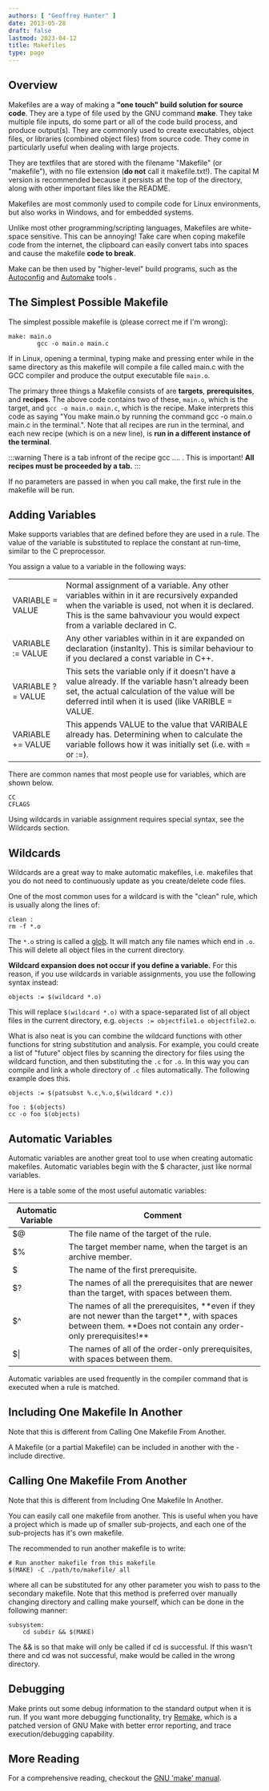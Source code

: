 ```yaml
---
authors: [ "Geoffrey Hunter" ]
date: 2013-05-28
draft: false
lastmod: 2023-04-12
title: Makefiles
type: page
---
```


## Overview

Makefiles are a way of making a **"one touch" build solution for source code**. They are a type of file used by the GNU command **make**. They take multiple file inputs, do some part or all of the code build process, and produce output(s). They are commonly used to create executables, object files, or libraries (combined object files) from source code. They come in particularly useful when dealing with large projects.

They are textfiles that are stored with the filename "Makefile" (or "makefile"), with no file extension (**do not** call it makefile.txt!). The capital M version is recommended because it persists at the top of the directory, along with other important files like the README.

Makefiles are most commonly used to compile code for Linux environments, but also works in Windows, and for embedded systems.

Unlike most other programming/scripting languages, Makefiles are white-space sensitive. This can be annoying! Take care when coping makefile code from the internet, the clipboard can easily convert tabs into spaces and cause the makefile **code to break**.

Make can be then used by "higher-level" build programs, such as the [Autoconfig](http://www.gnu.org/savannah-checkouts/gnu/autoconf/manual/autoconf-2.69/html_node/index.html#Top) and [Automake](http://www.gnu.org/software/automake/) tools .

## The Simplest Possible Makefile

The simplest possible makefile is (please correct me if I'm wrong):

```make 
make: main.o
        gcc -o main.o main.c
```

If in Linux, opening a terminal, typing make and pressing enter while in the same directory as this makefile will compile a file called main.c with the GCC compiler and produce the output executable file `main.o`.

The primary three things a Makefile consists of are **targets**, **prerequisites**, and **recipes**. The above code contains two of these, `main.o`, which is the target, and `gcc -o main.o main.c`, which is the recipe. Make interprets this code as saying "You make main.o by running the command gcc -o main.o main.c in the terminal.". Note that all recipes are run in the terminal, and each new recipe (which is on a new line), is **run in a different instance of the terminal**.

:::warning
There is a tab infront of the recipe gcc .... . This is important! **All recipes must be proceeded by a tab.**
:::

If no parameters are passed in when you call make, the first rule in the makefile will be run.

## Adding Variables

Make supports variables that are defined before they are used in a rule. The value of the variable is substituted to replace the constant at run-time, similar to the C preprocessor.

You assign a value to a variable in the following ways:

<table>
    <tbody >
        <tr >
            
<td >
                VARIABLE = VALUE
            </td>
            
<td >
                Normal assignment of a variable. Any other variables within in it are recursively expanded when the variable is used, not when it is declared. This is the same bahvaviour you would expect from a variable declared in C.
            </td>
        </tr>
        <tr >
            
<td >
                VARIABLE := VALUE
            </td>
            
<td >
                Any other variables within in it are expanded on declaration (instanlty). This is similar behaviour to if you declared a const variable in C++.
            </td>
        </tr>
        <tr >
            
<td >
                VARIABLE ?= VALUE
            </td>
            
<td >
                This sets the variable only if it doesn't have a value already. If the variable hasn't already been set, the actual calculation of the value will be deferred intil when it is used (like VARIBLE = VALUE.
            </td>
        </tr>
        <tr >
            
<td >
                VARIABLE += VALUE
            </td>
            
<td >
                This appends VALUE to the value that VARIBALE already has. Determining when to calculate the variable follows how it was initially set (i.e. with = or :=).
            </td>
        </tr>
    </tbody>
</table>

There are common names that most people use for variables, which are shown below.

```text
CC
CFLAGS
```

Using wildcards in variable assignment requires special syntax, see the Wildcards section.

## Wildcards

Wildcards are a great way to make automatic makefiles, i.e. makefiles that you do not need to continuously update as you create/delete code files.

One of the most common uses for a wildcard is with the "clean" rule, which is usually along the lines of:

```text
clean : 
rm -f *.o
```

The `*.o` string is called a [glob](http://en.wikipedia.org/wiki/Glob_(programming)). It will match any file names which end in `.o`. This will delete all object files in the current directory.


**Wildcard expansion does not occur if you define a variable.** For this reason, if you use wildcards in variable assignments, you use the following syntax instead:

```text
objects := $(wildcard *.o)
```

This will replace `$(wildcard *.o)` with a space-separated list of all object files in the current directory, e.g. `objects := objectfile1.o objectfile2.o`.

What is also neat is you can combine the wildcard functions with other functions for string substitution and analysis. For example, you could create a list of "future" object files by scanning the directory for files using the wildcard function, and then substituting the `.c` for `.o`. In this way you can compile and link a whole directory of `.c` files automatically. The following example does this.

```text
objects := $(patsubst %.c,%.o,$(wildcard *.c))

foo : $(objects)
cc -o foo $(objects)
```

## Automatic Variables

Automatic variables are another great tool to use when creating automatic makefiles. Automatic variables begin with the $ character, just like normal variables.

Here is a table some of the most useful automatic variables:

<table>
    <thead>
        <tr>
            <th>Automatic Variable</th>
            <th>Comment</th>
        </tr>
    </thead>
<tbody>
<tr>
<td >$@</td>
<td >The file name of the target of the rule.</td>
</tr>
<tr>
<td>$%</td>
<td >The target member name, when the target is an archive member.</td>
</tr>
<tr >
<td >$</td>
<td >The name of the first prerequisite.</td>
        </tr>
        <tr >
<td >$?</td>
            
<td >The names of all the prerequisites that are newer than the target, with spaces between them.</td>
        </tr>
        <tr >
<td >$^</td>
            
<td >The names of all the prerequisites, **even if they are not newer than the target**, with spaces between them. **Does not contain any order-only prerequisites!**</td>
        </tr>
        <tr >
<td >$|</td>
<td >The names of all of the order-only prerequisites, with spaces between them.</td>
        </tr>
    </tbody>
</table>

Automatic variables are used frequently in the compiler command that is executed when a rule is matched.

## Including One Makefile In Another

Note that this is different from Calling One Makefile From Another.
  
A Makefile (or a partial Makefile) can be included in another with the -include directive.

## Calling One Makefile From Another

Note that this is different from Including One Makefile In Another.

You can easily call one makefile from another. This is useful when you have a project which is made up of smaller sub-projects, and each one of the sub-projects has it's own makefile.

The recommended to run another makefile is to write:

```text
# Run another makefile from this makefile
$(MAKE) -C ./path/to/makefile/ all
```

where all can be substituted for any other parameter you wish to pass to the secondary makefile. Note that this method is preferred over manually changing directory and calling make yourself, which can be done in the following manner:

```text
subsystem:
    cd subdir && $(MAKE)
```

The && is so that make will only be called if cd is successful. If this wasn't there and cd was not successful, make would be called in the wrong directory.

## Debugging

Make prints out some debug information to the standard output when it is run. If you want more debugging functionality, try [Remake](http://bashdb.sourceforge.net/remake/), which is a patched version of GNU Make with better error reporting, and trace execution/debugging capability.

## More Reading

For a comprehensive reading, checkout the [GNU 'make' manual](http://www.gnu.org/software/make/manual/make.html#Rules).
